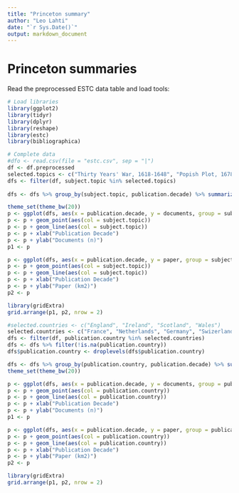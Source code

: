 ```yaml
---
title: "Princeton summary"
author: "Leo Lahti"
date: "`r Sys.Date()`"
output: markdown_document
---
```


# Princeton summaries

Read the preprocessed ESTC data table and load tools:

```r
# Load libraries
library(ggplot2)
library(tidyr)
library(dplyr)
library(reshape)
library(estc)
library(bibliographica)
```


```r
# Complete data
#dfo <- read.csv(file = "estc.csv", sep = "|")
df <- df.preprocessed
selected.topics <- c("Thirty Years' War, 1618-1648", "Popish Plot, 1678")
dfs <- filter(df, subject.topic %in% selected.topics)
   
dfs <- dfs %>% group_by(subject.topic, publication.decade) %>% summarize(paper = sum(paper.consumption.km2, na.rm = TRUE), documents = n())

theme_set(theme_bw(20))
p <- ggplot(dfs, aes(x = publication.decade, y = documents, group = subject.topic))
p <- p + geom_point(aes(col = subject.topic))
p <- p + geom_line(aes(col = subject.topic))
p <- p + xlab("Publication Decade")
p <- p + ylab("Documents (n)")
p1 <- p

p <- ggplot(dfs, aes(x = publication.decade, y = paper, group = subject.topic))
p <- p + geom_point(aes(col = subject.topic))
p <- p + geom_line(aes(col = subject.topic))
p <- p + xlab("Publication Decade")
p <- p + ylab("Paper (km2)")
p2 <- p

library(gridExtra)
grid.arrange(p1, p2, nrow = 2)

```


```r
#selected.countries <- c("England", "Ireland", "Scotland", "Wales")
selected.countries <- c("France", "Netherlands", "Germany", "Swizerland", "Belgium")
dfs <- filter(df, publication.country %in% selected.countries)
dfs <- dfs %>% filter(!is.na(publication.country))
dfs$publication.country <- droplevels(dfs$publication.country)

dfs <- dfs %>% group_by(publication.country, publication.decade) %>% summarize(paper = sum(paper.consumption.km2, na.rm = TRUE), documents = n())
theme_set(theme_bw(20))

p <- ggplot(dfs, aes(x = publication.decade, y = documents, group = publication.country))
p <- p + geom_point(aes(col = publication.country))
p <- p + geom_line(aes(col = publication.country))
p <- p + xlab("Publication Decade")
p <- p + ylab("Documents (n)")
p1 <- p

p <- ggplot(dfs, aes(x = publication.decade, y = paper, group = publication.country))
p <- p + geom_point(aes(col = publication.country))
p <- p + geom_line(aes(col = publication.country))
p <- p + xlab("Publication Decade")
p <- p + ylab("Paper (km2)")
p2 <- p

library(gridExtra)
grid.arrange(p1, p2, nrow = 2)
```


